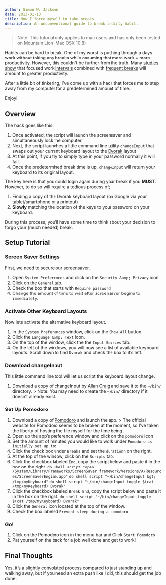 ```yaml
---
author: Simon W. Jackson
date: 2013-01-13
title: How I force myself to take breaks
description: An unconventional guide to break a dirty habit.
---
```


> Note: This tutorial only applies to mac users and has only been tested on Mountain Lion (Mac OSX 10.8)

Habits can be hard to break. One of my worst is pushing through a days work without taking any breaks while assuming that more work = more productivity. However, this couldn't be further from the truth. Many [studies show](http://www.nytimes.com/2012/06/17/jobs/take-breaks-regularly-to-stay-on-schedule-workstation.html?_r=2&) that focused work [intervals](http://simplelifehabits.com/time-habits/how-i-doubled-my-productivity-with-a-small-change) combined with [frequent breaks](http://blogs.hbr.org/schwartz/2011/12/how-to-accomplish-more-by-doin.html) will amount to greater productivity.

After a little bit of tinkering, I’ve come up with a hack that forces me to step away from my computer for a predetermined amount of time.

Enjoy!


Overview
--------

The hack goes like this:

1.  Once activated, the script will launch the screensaver and simultaneously lock the computer.
2.  Next, the script launches a little command line utility `changeInput` that swaps out your current keyboard layout to the [Dvorak](http://en.wikipedia.org/wiki/Dvorak_Simplified_Keyboard) layout
3.  At this point, if you try to simply type in your password normally it will fail.
4.  Once the predetermined break time is up, `changeInput` will return your keyboard to its original layout.

The key here is that you could login again during your break if you **MUST**. However, to do so will require a tedious process of;

1.  Finding a copy of the Dvorak keyboard layout (on Google via your tablet/smartphone or a printout)
2.  **Slowly** matching the location of the keys to your password on your keyboard.

During this process, you’ll have some time to think about your decision to forgo your (much needed) break.

Setup Tutorial
--------------

### Screen Saver Settings

First, we need to secure our screensaver.

1.  Open `System Preferences` and click on the `Security &amp; Privacy` icon
2.  Click on the `General` tab.
3.  Check the box that starts with `Require password`.
4.  Change the amount of time to wait after screensaver begins to `immediately`.

### Activate Other Keyboard Layouts

Now lets activate the alternative keyboard layout.

1.  In the `System Preferences` window, click on the `Show All` button
2.  Click the `Language &amp; Text` icon.
3.  On the top of the window, click the the `Input Sources` tab.
4.  On the left of the windows, you will now see a list of available keyboard layouts. Scroll down to find `Dvorak` and check the box to it’s left.

### Download changeInput

This little command line tool will let us script the keyboard layout change.

1.  Download a copy of [changeInput](http://allancraig.net/index.php?option=com_docman&task=doc_download&gid=9&Itemid=) by [Allan Craig](http://allancraig.net/index.php?option=com_content&view=article&id=88:changing-keyboard-input-command-line-utility&catid=39:objective-c&Itemid=86) and save it to the `~/bin/` directory. > Note: You may need to create the `~/bin/` directory if it doesn’t already exist.

### Set Up Pomodoro

1.  Download a copy of [Pomodoro](http://www.mediafire.com/?jt8olvtad6t1biw) and launch the app. > The official website for Pomodoro seems to be broken at the moment, so I’ve taken the liberty of hosting the file myself for the time being.
2.  Open up the app’s preference window and click on the `pomodoro` icon
3.  Set the amount of minutes you would like to work under `Pomodoro is initially set up to:`
4.  Click the check box under `Breaks` and set the `durationn` on the right.
5.  At the top of the window, click on the `Scripts` tab.
6.  Click the checkbox labeled `End`, copy the script below and paste it in the box on the right. `do shell script "open /System/Library/Frameworks/ScreenSaver.framework/Versions/A/Resources/ScreenSaverEngine.app"` `do shell script "~/bin/changeInput &gt; /tmp/myKeyboard"` `do shell script "~/bin/changeInput toggle $(cat /tmp/myKeyboard) Dvorak"`
7.  Click the checkbox labeled `Break End`, copy the script below and paste it in the box on the right. `do shell script "~/bin/changeInput toggle $(cat /tmp/myKeyboard) Dvorak"`
8.  Click the `General` icon located at the top of the window.
9.  Check the box labeled `Prevent sleep during a pomodoro`

### Go!

1.  Click on the Pomodoro icon in the menu bar and Click `Start Pomodoro`
2.  Pat yourself on the back for a job well done and get to work!

Final Thoughts
--------------

Yes, it’s a slightly convoluted process compared to just standing up and walking away, but if you need an extra push like I did, this should get the job done.
